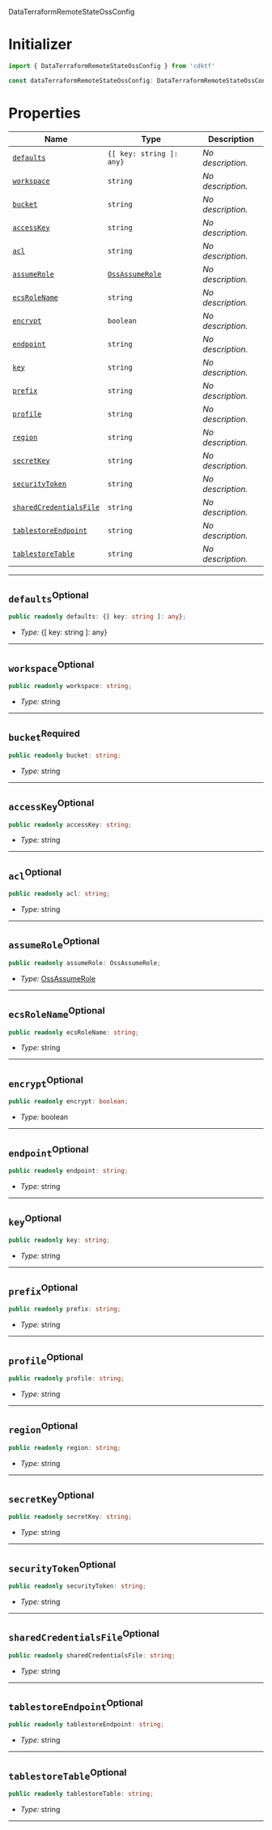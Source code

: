  DataTerraformRemoteStateOssConfig <a name="DataTerraformRemoteStateOssConfig" id="cdktf.DataTerraformRemoteStateOssConfig"></a>

# Initializer <a name="Initializer" id="cdktf.DataTerraformRemoteStateOssConfig.Initializer"></a>

```typescript
import { DataTerraformRemoteStateOssConfig } from 'cdktf'

const dataTerraformRemoteStateOssConfig: DataTerraformRemoteStateOssConfig = { ... }
```

# Properties <a name="Properties" id="Properties"></a>

| **Name** | **Type** | **Description** |
| --- | --- | --- |
| <code><a href="#cdktf.DataTerraformRemoteStateOssConfig.property.defaults">defaults</a></code> | <code>{[ key: string ]: any}</code> | *No description.* |
| <code><a href="#cdktf.DataTerraformRemoteStateOssConfig.property.workspace">workspace</a></code> | <code>string</code> | *No description.* |
| <code><a href="#cdktf.DataTerraformRemoteStateOssConfig.property.bucket">bucket</a></code> | <code>string</code> | *No description.* |
| <code><a href="#cdktf.DataTerraformRemoteStateOssConfig.property.accessKey">accessKey</a></code> | <code>string</code> | *No description.* |
| <code><a href="#cdktf.DataTerraformRemoteStateOssConfig.property.acl">acl</a></code> | <code>string</code> | *No description.* |
| <code><a href="#cdktf.DataTerraformRemoteStateOssConfig.property.assumeRole">assumeRole</a></code> | <code><a href="#cdktf.OssAssumeRole">OssAssumeRole</a></code> | *No description.* |
| <code><a href="#cdktf.DataTerraformRemoteStateOssConfig.property.ecsRoleName">ecsRoleName</a></code> | <code>string</code> | *No description.* |
| <code><a href="#cdktf.DataTerraformRemoteStateOssConfig.property.encrypt">encrypt</a></code> | <code>boolean</code> | *No description.* |
| <code><a href="#cdktf.DataTerraformRemoteStateOssConfig.property.endpoint">endpoint</a></code> | <code>string</code> | *No description.* |
| <code><a href="#cdktf.DataTerraformRemoteStateOssConfig.property.key">key</a></code> | <code>string</code> | *No description.* |
| <code><a href="#cdktf.DataTerraformRemoteStateOssConfig.property.prefix">prefix</a></code> | <code>string</code> | *No description.* |
| <code><a href="#cdktf.DataTerraformRemoteStateOssConfig.property.profile">profile</a></code> | <code>string</code> | *No description.* |
| <code><a href="#cdktf.DataTerraformRemoteStateOssConfig.property.region">region</a></code> | <code>string</code> | *No description.* |
| <code><a href="#cdktf.DataTerraformRemoteStateOssConfig.property.secretKey">secretKey</a></code> | <code>string</code> | *No description.* |
| <code><a href="#cdktf.DataTerraformRemoteStateOssConfig.property.securityToken">securityToken</a></code> | <code>string</code> | *No description.* |
| <code><a href="#cdktf.DataTerraformRemoteStateOssConfig.property.sharedCredentialsFile">sharedCredentialsFile</a></code> | <code>string</code> | *No description.* |
| <code><a href="#cdktf.DataTerraformRemoteStateOssConfig.property.tablestoreEndpoint">tablestoreEndpoint</a></code> | <code>string</code> | *No description.* |
| <code><a href="#cdktf.DataTerraformRemoteStateOssConfig.property.tablestoreTable">tablestoreTable</a></code> | <code>string</code> | *No description.* |

---

## `defaults`<sup>Optional</sup> <a name="defaults" id="cdktf.DataTerraformRemoteStateOssConfig.property.defaults"></a>

```typescript
public readonly defaults: {[ key: string ]: any};
```

- *Type:* {[ key: string ]: any}

---

## `workspace`<sup>Optional</sup> <a name="workspace" id="cdktf.DataTerraformRemoteStateOssConfig.property.workspace"></a>

```typescript
public readonly workspace: string;
```

- *Type:* string

---

## `bucket`<sup>Required</sup> <a name="bucket" id="cdktf.DataTerraformRemoteStateOssConfig.property.bucket"></a>

```typescript
public readonly bucket: string;
```

- *Type:* string

---

## `accessKey`<sup>Optional</sup> <a name="accessKey" id="cdktf.DataTerraformRemoteStateOssConfig.property.accessKey"></a>

```typescript
public readonly accessKey: string;
```

- *Type:* string

---

## `acl`<sup>Optional</sup> <a name="acl" id="cdktf.DataTerraformRemoteStateOssConfig.property.acl"></a>

```typescript
public readonly acl: string;
```

- *Type:* string

---

## `assumeRole`<sup>Optional</sup> <a name="assumeRole" id="cdktf.DataTerraformRemoteStateOssConfig.property.assumeRole"></a>

```typescript
public readonly assumeRole: OssAssumeRole;
```

- *Type:* <a href="#cdktf.OssAssumeRole">OssAssumeRole</a>

---

## `ecsRoleName`<sup>Optional</sup> <a name="ecsRoleName" id="cdktf.DataTerraformRemoteStateOssConfig.property.ecsRoleName"></a>

```typescript
public readonly ecsRoleName: string;
```

- *Type:* string

---

## `encrypt`<sup>Optional</sup> <a name="encrypt" id="cdktf.DataTerraformRemoteStateOssConfig.property.encrypt"></a>

```typescript
public readonly encrypt: boolean;
```

- *Type:* boolean

---

## `endpoint`<sup>Optional</sup> <a name="endpoint" id="cdktf.DataTerraformRemoteStateOssConfig.property.endpoint"></a>

```typescript
public readonly endpoint: string;
```

- *Type:* string

---

## `key`<sup>Optional</sup> <a name="key" id="cdktf.DataTerraformRemoteStateOssConfig.property.key"></a>

```typescript
public readonly key: string;
```

- *Type:* string

---

## `prefix`<sup>Optional</sup> <a name="prefix" id="cdktf.DataTerraformRemoteStateOssConfig.property.prefix"></a>

```typescript
public readonly prefix: string;
```

- *Type:* string

---

## `profile`<sup>Optional</sup> <a name="profile" id="cdktf.DataTerraformRemoteStateOssConfig.property.profile"></a>

```typescript
public readonly profile: string;
```

- *Type:* string

---

## `region`<sup>Optional</sup> <a name="region" id="cdktf.DataTerraformRemoteStateOssConfig.property.region"></a>

```typescript
public readonly region: string;
```

- *Type:* string

---

## `secretKey`<sup>Optional</sup> <a name="secretKey" id="cdktf.DataTerraformRemoteStateOssConfig.property.secretKey"></a>

```typescript
public readonly secretKey: string;
```

- *Type:* string

---

## `securityToken`<sup>Optional</sup> <a name="securityToken" id="cdktf.DataTerraformRemoteStateOssConfig.property.securityToken"></a>

```typescript
public readonly securityToken: string;
```

- *Type:* string

---

## `sharedCredentialsFile`<sup>Optional</sup> <a name="sharedCredentialsFile" id="cdktf.DataTerraformRemoteStateOssConfig.property.sharedCredentialsFile"></a>

```typescript
public readonly sharedCredentialsFile: string;
```

- *Type:* string

---

## `tablestoreEndpoint`<sup>Optional</sup> <a name="tablestoreEndpoint" id="cdktf.DataTerraformRemoteStateOssConfig.property.tablestoreEndpoint"></a>

```typescript
public readonly tablestoreEndpoint: string;
```

- *Type:* string

---

## `tablestoreTable`<sup>Optional</sup> <a name="tablestoreTable" id="cdktf.DataTerraformRemoteStateOssConfig.property.tablestoreTable"></a>

```typescript
public readonly tablestoreTable: string;
```

- *Type:* string

---
